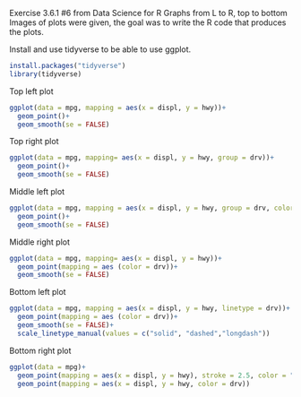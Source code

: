 Exercise 3.6.1 #6 from Data Science for R
Graphs from L to R, top to bottom
Images of plots were given, the goal was to write the R code that produces the plots.


Install and use tidyverse to be able to use ggplot.
```r
install.packages("tidyverse")
library(tidyverse)
```

Top left plot
```r
ggplot(data = mpg, mapping = aes(x = displ, y = hwy))+
  geom_point()+
  geom_smooth(se = FALSE)
```

Top right plot
```r
ggplot(data = mpg, mapping= aes(x = displ, y = hwy, group = drv))+
  geom_point()+
  geom_smooth(se = FALSE)
```

Middle left plot
```r
ggplot(data = mpg, mapping = aes(x = displ, y = hwy, group = drv, color = drv))+
  geom_point()+
  geom_smooth(se = FALSE)
```

Middle right plot
```r
ggplot(data = mpg, mapping= aes(x = displ, y = hwy))+
  geom_point(mapping = aes (color = drv))+
  geom_smooth(se = FALSE)
```

Bottom left plot
```r
ggplot(data = mpg, mapping = aes(x = displ, y = hwy, linetype = drv))+
  geom_point(mapping = aes (color = drv))+
  geom_smooth(se = FALSE)+
  scale_linetype_manual(values = c("solid", "dashed","longdash"))
```

Bottom right plot
```r
ggplot(data = mpg)+
  geom_point(mapping = aes(x = displ, y = hwy), stroke = 2.5, color = "white")+
  geom_point(mapping = aes(x = displ, y = hwy, color = drv))
```

